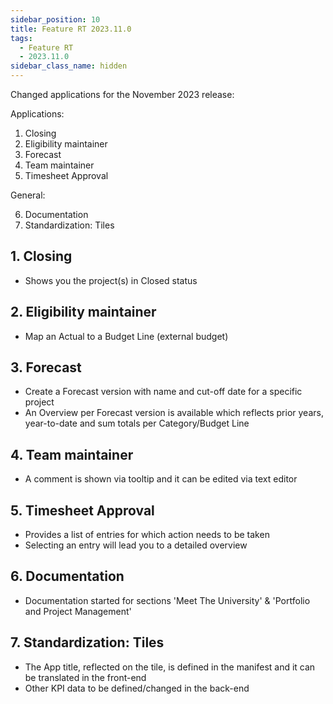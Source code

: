 ```yaml
---
sidebar_position: 10
title: Feature RT 2023.11.0
tags:
  - Feature RT
  - 2023.11.0
sidebar_class_name: hidden
---
```


Changed applications for the November 2023 release:

Applications:

1. Closing
2. Eligibility maintainer
3. Forecast
4. Team maintainer
5. Timesheet Approval

General:

6. Documentation
7. Standardization: Tiles 

## 1. Closing

- Shows you the project(s) in Closed status

## 2. Eligibility maintainer

- Map an Actual to a Budget Line (external budget)

## 3. Forecast

- Create a Forecast version with name and cut-off date for a specific project 
- An Overview per Forecast version is available which reflects prior years, year-to-date and sum totals per Category/Budget Line

## 4. Team maintainer

- A comment is shown via tooltip and it can be edited via text editor 

## 5. Timesheet Approval

- Provides a list of entries for which action needs to be taken
- Selecting an entry will lead you to a detailed overview

## 6. Documentation

- Documentation started for sections 'Meet The University' & 'Portfolio and Project Management'

## 7. Standardization: Tiles

- The App title, reflected on the tile, is defined in the manifest and it can be translated in the front-end
- Other KPI data to be defined/changed in the back-end

